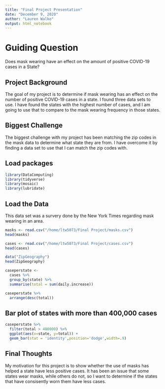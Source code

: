 ```yaml
---
title: "Final Project Presentation"
date: "December 9, 2020"
author: "Lauren Walko"
output: html_notebook
---
```


# Guiding Question

Does mask wearing have an effect on the amount of positive COVID-19 cases in a State?

## Project Background 

The goal of my project is to determine if mask wearing has an effect on the number of positive COVID-19 cases in a state. I found three data sets to use. I have found the states with the highest number of cases, and I am going to use that to compare to the mask wearing frequency in those states. 

## Biggest Challenge

The biggest challenge with my project has been matching the zip codes in the mask data  to determine what state they are from.
I have overcome it by finding a data set to use that I can match the zip codes with.

## Load packages

```r
library(DataComputing)
library(tidyverse)
library(mosaic)
library(lubridate)
```

## Load the Data

This data set was a survery done by the New York Times regarding mask wearing in an area. 

```r
masks <- read.csv("/home/ltw5073/Final Project/masks.csv")
head(masks)
```

```r
cases <- read.csv("/home/ltw5073/Final Project/cases.csv")
head(cases)
```

```r
data("ZipGeography")
head(ZipGeography)
```

```r
caseperstate <-
  cases %>%
  group_by(state) %>%
  summarise(total = sum(daily.increase))
```

```r
caseperstate %>%
  arrange(desc(total))
```

## Bar plot of states with more than 400,000 cases

```r
caseperstate %>%
  filter(total > 400000) %>%
  ggplot(aes(x=state, y=total)) +
  geom_bar(stat = 'identity',position='dodge',width=.9)
```

## Final Thoughts

My motivation for this project is to show whether the use of masks has helped a state have less positive cases. It has been an issue that some states wear masks, while others do not, so I want to determine if the states that have consisently worn them have less cases. 